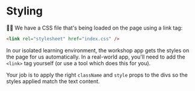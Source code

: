 # Styling

👨‍💼 We have a CSS file <InlineFile file="index.css" /> that's being loaded on the
page using a link tag:

```html
<link rel="stylesheet" href="index.css" />
```

In our isolated learning environment, the workshop app gets the styles on the
page for us automatically. In a real-world app, you'll need to add the `<link>`
tag yourself (or use a tool which does this for you).

Your job is to apply the right `className` and `style` props to the divs so the
styles applied match the text content.
